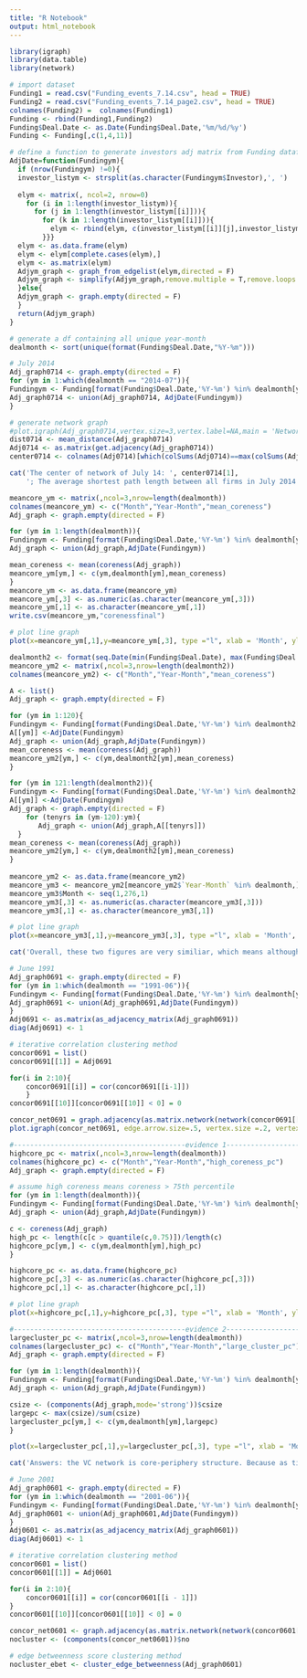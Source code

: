 ---
title: "R Notebook"
output: html_notebook
---

```{r load packages and dataset}
library(igraph)
library(data.table)
library(network)

# import dataset
Funding1 = read.csv("Funding_events_7.14.csv", head = TRUE)
Funding2 = read.csv("Funding_events_7.14_page2.csv", head = TRUE)
colnames(Funding2) =  colnames(Funding1)
Funding <- rbind(Funding1,Funding2)
Funding$Deal.Date <- as.Date(Funding$Deal.Date,'%m/%d/%y')
Funding <- Funding[,c(1,4,11)]

# define a function to generate investors adj matrix from Funding dataframe via edge list
AdjDate=function(Fundingym){
  if (nrow(Fundingym) !=0){
  investor_listym <- strsplit(as.character(Fundingym$Investor),', ')
  
  elym <- matrix(, ncol=2, nrow=0)
    for (i in 1:length(investor_listym)){
      for (j in 1:length(investor_listym[[i]])){
        for (k in 1:length(investor_listym[[i]])){
          elym <- rbind(elym, c(investor_listym[[i]][j],investor_listym[[i]][k]))
        }}}
  elym <- as.data.frame(elym)
  elym <- elym[complete.cases(elym),]
  elym <- as.matrix(elym)
  Adjym_graph <- graph_from_edgelist(elym,directed = F)
  Adjym_graph <- simplify(Adjym_graph,remove.multiple = T,remove.loops = T)
  }else{
  Adjym_graph <- graph.empty(directed = F)
  }
  return(Adjym_graph)
}

# generate a df containing all unique year-month
dealmonth <- sort(unique(format(Funding$Deal.Date,"%Y-%m")))
```



```{r Q1 network of July 2014}
# July 2014
Adj_graph0714 <- graph.empty(directed = F)
for (ym in 1:which(dealmonth == "2014-07")){
Fundingym <- Funding[format(Funding$Deal.Date,'%Y-%m') %in% dealmonth[ym],]
Adj_graph0714 <- union(Adj_graph0714, AdjDate(Fundingym))
}

# generate network graph
#plot.igraph(Adj_graph0714,vertex.size=3,vertex.label=NA,main = 'Network of July 2014')
dist0714 <- mean_distance(Adj_graph0714)
Adj0714 <- as.matrix(get.adjacency(Adj_graph0714))
center0714 <- colnames(Adj0714)[which(colSums(Adj0714)==max(colSums(Adj0714)))]

cat('The center of network of July 14: ', center0714[1],
    '; The average shortest path length between all firms in July 2014 is ', round(dist0714,2), ', which is very high because there were more and more venture capitals entered this market and they may invest in different portfolio companies in different deals.' )
```


```{r Q2 Coreness of the venture capital network}
meancore_ym <- matrix(,ncol=3,nrow=length(dealmonth))
colnames(meancore_ym) <- c("Month","Year-Month","mean_coreness")
Adj_graph <- graph.empty(directed = F)

for (ym in 1:length(dealmonth)){
Fundingym <- Funding[format(Funding$Deal.Date,'%Y-%m') %in% dealmonth[ym],]
Adj_graph <- union(Adj_graph,AdjDate(Fundingym))

mean_coreness <- mean(coreness(Adj_graph))
meancore_ym[ym,] <- c(ym,dealmonth[ym],mean_coreness)
}
meancore_ym <- as.data.frame(meancore_ym)
meancore_ym[,3] <- as.numeric(as.character(meancore_ym[,3]))
meancore_ym[,1] <- as.character(meancore_ym[,1])
write.csv(meancore_ym,"corenessfinal")

# plot line graph
plot(x=meancore_ym[,1],y=meancore_ym[,3], type ="l", xlab = 'Month', ylab = 'Avg coreness', main = 'Coreness of the venture capital network')
```


```{r Q3 Decay network}
dealmonth2 <- format(seq.Date(min(Funding$Deal.Date), max(Funding$Deal.Date),by='months'), '%Y-%m')
meancore_ym2 <- matrix(,ncol=3,nrow=length(dealmonth2))
colnames(meancore_ym2) <- c("Month","Year-Month","mean_coreness")

A <- list()
Adj_graph <- graph.empty(directed = F)

for (ym in 1:120){
Fundingym <- Funding[format(Funding$Deal.Date,'%Y-%m') %in% dealmonth2[ym],]
A[[ym]] <-AdjDate(Fundingym)
Adj_graph <- union(Adj_graph,AdjDate(Fundingym))
mean_coreness <- mean(coreness(Adj_graph))
meancore_ym2[ym,] <- c(ym,dealmonth2[ym],mean_coreness)
}

for (ym in 121:length(dealmonth2)){
Fundingym <- Funding[format(Funding$Deal.Date,'%Y-%m') %in% dealmonth2[ym],]
A[[ym]] <-AdjDate(Fundingym)
Adj_graph <- graph.empty(directed = F)
    for (tenyrs in (ym-120):ym){
       Adj_graph <- union(Adj_graph,A[[tenyrs]])
  }
mean_coreness <- mean(coreness(Adj_graph))
meancore_ym2[ym,] <- c(ym,dealmonth2[ym],mean_coreness)
}
  
meancore_ym2 <- as.data.frame(meancore_ym2)
meancore_ym3 <- meancore_ym2[meancore_ym2$`Year-Month` %in% dealmonth,]
meancore_ym3$Month <- seq(1,276,1)
meancore_ym3[,3] <- as.numeric(as.character(meancore_ym3[,3]))
meancore_ym3[,1] <- as.character(meancore_ym3[,1])

# plot line graph
plot(x=meancore_ym3[,1],y=meancore_ym3[,3], type ="l", xlab = 'Month', ylab = 'Avg coreness', main = 'Coreness of the venture capital network-ties decay after 10 yrs')

cat('Overall, these two figures are very similiar, which means although relationships ties will decay after ten years, most venture capitals will coinvest again in the past ten years to renew their relationships. But we can also notice that avg coreness dropped faster in the second figure after 200th month, which means the decayed network will be more sparse or scattered after 200th month.')
```


```{r Q4 For the June 1991 network, use the iterative correlation clustering method}
# June 1991
Adj_graph0691 <- graph.empty(directed = F)
for (ym in 1:which(dealmonth == "1991-06")){
Fundingym <- Funding[format(Funding$Deal.Date,'%Y-%m') %in% dealmonth[ym],]
Adj_graph0691 <- union(Adj_graph0691,AdjDate(Fundingym))
}
Adj0691 <- as.matrix(as_adjacency_matrix(Adj_graph0691))
diag(Adj0691) <- 1

# iterative correlation clustering method
concor0691 = list()
concor0691[[1]] = Adj0691

for(i in 2:10){
	concor0691[[i]] = cor(concor0691[[i-1]])
	}
concor0691[[10]][concor0691[[10]] < 0] = 0

concor_net0691 = graph.adjacency(as.matrix.network(network(concor0691[[10]])), "undirected")
plot.igraph(concor_net0691, edge.arrow.size=.5, vertex.size =.2, vertex.label=NA,vertex.label.cex=.3, main='correlation clustering')

```


```{r Q5 network structure}
#------------------------------------------evidence 1---------------------------------------
highcore_pc <- matrix(,ncol=3,nrow=length(dealmonth))
colnames(highcore_pc) <- c("Month","Year-Month","high_coreness_pc")
Adj_graph <- graph.empty(directed = F)

# assume high coreness means coreness > 75th percentile
for (ym in 1:length(dealmonth)){
Fundingym <- Funding[format(Funding$Deal.Date,'%Y-%m') %in% dealmonth[ym],]
Adj_graph <- union(Adj_graph,AdjDate(Fundingym))

c <- coreness(Adj_graph)
high_pc <- length(c[c > quantile(c,0.75)])/length(c)
highcore_pc[ym,] <- c(ym,dealmonth[ym],high_pc)
}

highcore_pc <- as.data.frame(highcore_pc)
highcore_pc[,3] <- as.numeric(as.character(highcore_pc[,3]))
highcore_pc[,1] <- as.character(highcore_pc[,1])

# plot line graph
plot(x=highcore_pc[,1],y=highcore_pc[,3], type ="l", xlab = 'Month', ylab = '% VC with high coreness', main = 'Distribution of coreness of the VC network')

#------------------------------------------evidence 2---------------------------------------
largecluster_pc <- matrix(,ncol=3,nrow=length(dealmonth))
colnames(largecluster_pc) <- c("Month","Year-Month","large_cluster_pc")
Adj_graph <- graph.empty(directed = F)

for (ym in 1:length(dealmonth)){
Fundingym <- Funding[format(Funding$Deal.Date,'%Y-%m') %in% dealmonth[ym],]
Adj_graph <- union(Adj_graph,AdjDate(Fundingym))

csize <- (components(Adj_graph,mode='strong'))$csize
largepc <- max(csize)/sum(csize)
largecluster_pc[ym,] <- c(ym,dealmonth[ym],largepc)
}

plot(x=largecluster_pc[,1],y=largecluster_pc[,3], type ="l", xlab = 'Month', ylab = '% VC in the largest cluster', main = 'Size of the largest cluster of the VC network')

cat('Answers: the VC network is core-periphery structure. Because as time goes by, more firms have very high coreness and fewer firms have very low coreness, which suggest that most firms are in the core and few are scattered in the periphery.')

```



```{r Q6 For the June 2001 network, use the iterative correlation clustering method}
# June 2001
Adj_graph0601 <- graph.empty(directed = F)
for (ym in 1:which(dealmonth == "2001-06")){
Fundingym <- Funding[format(Funding$Deal.Date,'%Y-%m') %in% dealmonth[ym],]
Adj_graph0601 <- union(Adj_graph0601,AdjDate(Fundingym))
}
Adj0601 <- as.matrix(as_adjacency_matrix(Adj_graph0601))
diag(Adj0601) <- 1

# iterative correlation clustering method
concor0601 = list()
concor0601[[1]] = Adj0601

for(i in 2:10){
	concor0601[[i]] = cor(concor0601[[i - 1]])
}
concor0601[[10]][concor0601[[10]] < 0] = 0

concor_net0601 <- graph.adjacency(as.matrix.network(network(concor0601[[10]])), "undirected")
nocluster <- (components(concor_net0601))$no

# edge betweenness score clustering method
nocluster_ebet <- cluster_edge_betweenness(Adj_graph0601)

```
















